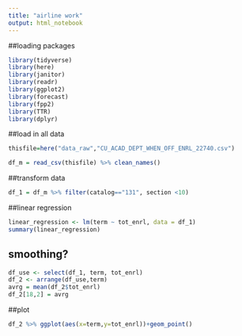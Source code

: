 ```yaml
---
title: "airline work"
output: html_notebook
---
```


##loading packages
```r
library(tidyverse)
library(here)
library(janitor)
library(readr)
library(ggplot2)
library(forecast)
library(fpp2)
library(TTR)
library(dplyr)
```

##load in all data
```r
thisfile=here("data_raw","CU_ACAD_DEPT_WHEN_OFF_ENRL_22740.csv")

df_m = read_csv(thisfile) %>% clean_names()
```

##transform data
```r
df_1 = df_m %>% filter(catalog=="131", section <10)
```

##linear regression
```r
linear_regression <- lm(term ~ tot_enrl, data = df_1)
summary(linear_regression)
```

## smoothing?
```r
df_use <- select(df_1, term, tot_enrl)
df_2 <- arrange(df_use,term)
avrg = mean(df_2$tot_enrl)
df_2[18,2] = avrg
```

##plot
```r
df_2 %>% ggplot(aes(x=term,y=tot_enrl))+geom_point()
```

